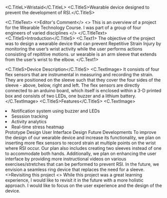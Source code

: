 
<C.TitleL>Wristaid</C.TitleL>
<C.TitleS>Wearable device designed to prevent the development of RSI.</C.TitleS>

<C.TitleText>
<>Editor's Comment</>
<>
This is an overview of a project for the Wearable Technology Course. I was part of a 
group of four engineers of varied disciplines
</>
</C.TitleText>
<C.TitleS>Introduction</C.TitleS>
<C.Text1>
The objective of the project was to design a wearable device
that can prevent Repetitive Strain Injury by monitoring the user’s wrist activity while
the user performs actions consisting of repititive motions. ur wearable is an arm sleeve
that extends from the user’s wrist to the elbow.
</C.Text1>

<C.TitleS>Device Description</C.TitleS>
<C.TextImage>
It consists of four flex sensors that are instrumental in measuring and
recording the strain. They are positioned on the sleeve such that they 
cover the four sides of the sleeve - above, below, right and left. 
The flex sensors are directly connected to an arduino board, which 
itself is enclosed within a 3-D printed box and consists of two LEDs,
one buzzer and a lithium battery.
</C.TextImage>
<C.TitleS>Features</C.TitleS>
<C.TextImage>
<li>Notification system using buzzer and LEDs</li>
<li>Sesssion tracking</li>
<li>Activity analytics</li>
<li>Real-time stress heatmap</li>
</C.TextImage>
<C.TitleS>Prototype Design</C.TitleS>
<C.Image1>
</C.Image1>
<C.TitleS>User Interface Design</C.TitleS>
<C.Image1>
</C.Image1>
<C.TitleS>Future Developments</C.TitleS>
<C.TextImage>
To improve the design of our wearable device and increase its functionality,
we plan on inserting more flex sensors to record strain at multiple points 
 on the wrist where RSI occur. 
 Our plan also includes creating two sleeves instead of one to accommodate both hands.
 Additionally, we plan on enhancing the user interface by providing more instructional 
videos on various exercises/stretches that can be performed to prevent RSI.  In the future, we envision a seamless
ring device that replaces the need for a sleeve. 
</C.TextImage>
<C.TitleText>
<>Revisiting this project</>
<>
While this project was a great learning experience, I would like to revisit it in the future with
a more holistic approach. I would like to focus on the user experience and the design of the device.
</>
</C.TitleText>





